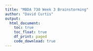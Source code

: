 ```yaml
---
title: "MBDA 730 Week 3 Brainstorming"
author: "David Curtis"
output: 
  html_document:
    toc: true
    toc_float: true
    df_print: paged
    code_download: true
---
```



